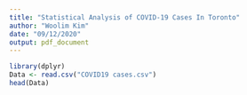 ---
title: "Statistical Analysis of COVID-19 Cases In Toronto"
author: "Woolim Kim"
date: "09/12/2020"
output: pdf_document
---

```{r}
library(dplyr)
Data <- read.csv("COVID19 cases.csv")
head(Data)
```

